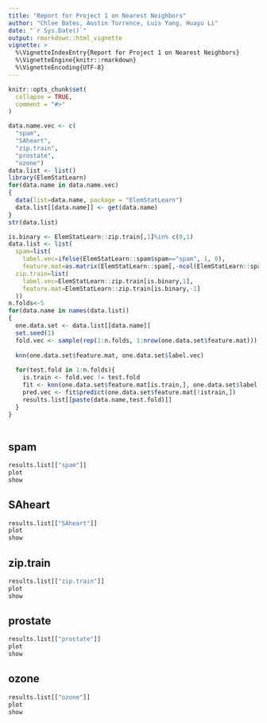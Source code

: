 ```yaml
---
title: "Report for Project 1 on Nearest Neighbors"
author: "Chloe Bates, Austin Torrence, Luis Yang, Huayu Li"
date: "`r Sys.Date()`"
output: rmarkdown::html_vignette
vignette: >
  %\VignetteIndexEntry{Report for Project 1 on Nearest Neighbors}
  %\VignetteEngine{knitr::rmarkdown}
  %\VignetteEncoding{UTF-8}
---
```


```r
knitr::opts_chunk$set(
  collapse = TRUE,
  comment = "#>"
)
```

``` r
data.name.vec <- c(
  "spam", 
  "SAheart", 
  "zip.train", 
  "prostate", 
  "ozone")
data.list <- list()
library(ElemStatLearn)
for(data.name in data.name.vec)
{
  data(list=data.name, package = "ElemStatLearn")
  data.list[[data.name]] <- get(data.name)
}
str(data.list)

is.binary <- ElemStatLearn::zip.train[,1]%in% c(0,1)
data.list <- list(
  spam=list(
    label.vec=ifelse(ElemStatLearn::spam$spam=="spam", 1, 0),
    feature.mat=as.matrix(ElemStatLearn::spam[,-ncol(ElemStatLearn::spam)])),
  zip.train=list(
    label.vec=ElemStatLearn::zip.train[is.binary,1],
    feature.mat=ElemStatLearn::zip.train[is.binary,-1]
  ))
n.folds<-5
for(data.name in names(data.list))
{
  one.data.set <- data.list[[data.name]]
  set.seed(1)
  fold.vec <- sample(rep(1:n.folds, 1:nrow(one.data.set$feature.mat)))
  
  knn(one.data.set$feature.mat, one.data.set$label.vec)
  
  for(test.fold in 1:n.folds){
    is.train <- fold.vec != test.fold
    fit <- knn(one.data.set$feature.mat[is.train,], one.data.set$label.vec[is.train])
    pred.vec <- fit$predict(one.data.set$feature.mat[!istrain,])
    results.list[[paste(data.name,test.fold)]]
  }
}
  
```

## spam
```r
results.list[["spam"]]
plot
show 
```

## SAheart
```r
results.list[["SAheart"]]
plot
show 
```


## zip.train
```r
results.list[["zip.train"]]
plot
show 
```
## prostate
```r
results.list[["prostate"]]
plot
show 
```


## ozone
```r
results.list[["ozone"]]
plot
show 
```






